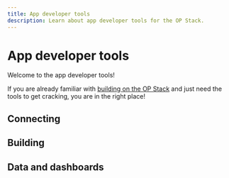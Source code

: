 ```yaml
---
title: App developer tools
description: Learn about app developer tools for the OP Stack.
---
```


# App developer tools

Welcome to the app developer tools!

If you are already familiar with [building on the OP Stack](/stack/getting-started) and just need the tools to get cracking, you are in the right place!

## Connecting

<CardGroup>
  <Card title="Networks and RPC Endpoints" href="/superchain/networks" icon="network-wired" />

  <Card title="Node & RPC Providers" href="/app-developers/tools/connect/rpc-providers" icon="server" />

  <Card title="Connect Tools" href="/app-developers/tools/connect" icon="plug" />
</CardGroup>

## Building

<CardGroup>
  <Card title="Faucets" href="/app-developers/tools/build/faucets" icon="droplet" />

  <Card title="Oracles" href="/app-developers/tools/build/oracles" icon="crystal-ball" />

  <Card title="NFT Tools" href="/app-developers/tools/build/nft-tools" icon="image" />

  <Card title="Block Explorers" href="/app-developers/tools/build/block-explorers" icon="magnifying-glass" />

  <Card title="Account Abstraction" href="/app-developers/tools/build/account-abstraction" icon="user" />

  <Card title="Superchain Bridges" href="https://app.optimism.io/bridge?utm_source=op-docs&utm_medium=docs" icon="bridge-water" />

  <Card title="Viem" href="https://viem.sh/op-stack/" icon="cube" />

  <Card title="Superchain Faucet" href="https://console.optimism.io/faucet?utm_source=op-docs&utm_medium=docs" icon="link" />

  <Card title="Superchain Dev Console" href="https://console.optimism.io/?utm_source=op-docs&utm_medium=docs" icon="link" />

  <Card title="Analytics Tools" href="/app-developers/tools/build/analytics-tools" icon="chart-line" />

  <Card title="Gas Tracker" href="https://optimistic.grafana.net/public-dashboards/c84a5a9924fe4e14b270a42a8651ceb8?orgId=1&refresh=5m" icon="cube" />

  <Card title="Fee Parameter Calculator" href="/operators/chain-operators/tools/fee-calculator" icon="calculator" />

  <Card title="Supersim Multichain Development Environment" href="/app-developers/tools/supersim" icon="code" />

  <Card title="Build Tools" href="/app-developers/tools/build" icon="hammer" />

  <Card title="OP Mainnet Explorer" href="https://explorer.optimism.io/" icon="magnifying-glass" />
</CardGroup>

## Data and dashboards

<CardGroup>
  <Card title="Data and Dashboards" href="/app-developers/tools/data-and-dashboards" icon="chart-line" />

  <Card title="Superchain Health Dashboard" href="https://docs.google.com/spreadsheets/d/1f-uIW_PzlGQ_XFAmsf9FYiUf0N9l_nePwDVrw0D5MXY/edit?gid=192497306#gid=192497306" icon="link" />

  <Card title="Superchain Strategic Focus Dashboard" href="https://app.hex.tech/61bffa12-d60b-484c-80b9-14265e268538/app/d28726b2-ff11-4f94-8a9f-6bb0a86f4b46/latest" icon="link" />

  <Card title="Optimism Superchain Raw Onchain Data" href="https://console.cloud.google.com/bigquery/analytics-hub/exchanges/projects/523274563936/locations/us/dataExchanges/optimism_192d403716e/listings/optimism_superchain_raw_onchain_data_192fdc72e35" icon="link" />

  <Card title="Optimism Superchain 4337 Account Abstraction Data" href="https://console.cloud.google.com/bigquery/analytics-hub/exchanges/projects/523274563936/locations/us/dataExchanges/optimism_192d403716e/listings/optimism_superchain_4337_account_abstraction_data_1954d8919e1" icon="link" />  
</CardGroup>
